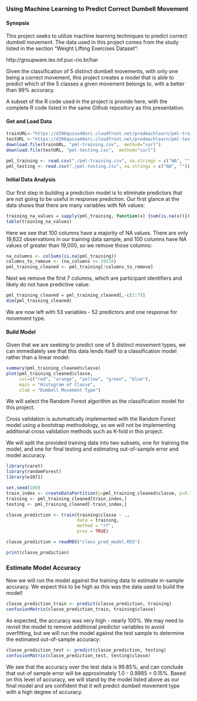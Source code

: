 ### Using Machine Learning to Predict Correct Dumbell Movement


#### Synopsis
This project seeks to utilize machine learning techniques to predict correct dumbell movement. The data used in this project comes from the study listed in the section "Weight Lifting Exercises Dataset":

http://groupware.les.inf.puc-rio.br/har

Given the classification of 5 distinct dumbell movements, with only one being a correct movement, this project creates a model that is able to predict which of the 5 classes a given movement belongs to, with a better than 99% accuracy.

A subset of the R code used in the project is provide here, with the complete R code listed in the same Github repository as this presentation.


#### Get and Load Data
```r
trainURL<-"https://d396qusza40orc.cloudfront.net/predmachlearn/pml-training.csv"
testURL <-"https://d396qusza40orc.cloudfront.net/predmachlearn/pml-testing.csv"
download.file(trainURL, "pml-training.csv",  method="curl")
download.file(testURL, "pml-testing.csv",  method="curl")

pml_training <- read.csv("./pml-training.csv", na.strings = c("NA", ""))
pml_testing <- read.csv("./pml-testing.csv", na.strings = c("NA", ""))
```


#### Initial Data Analysis
Our first step in building a prediction model is to eliminate predictors that are not going to be useful in response prediction. Our first glance at the data shows that there are many variables with NA values:
```r
training_na_values = sapply(pml_training, function(x) {sum(is.na(x))})
table(training_na_values)
```
Here we see that 100 columns have a majority of NA values. There are only 19,622 observations in our training data sample, and 100 columns have NA values of greater than 19,000, so we remove those columns:
```r
na_columns <- colSums(is.na(pml_training))        
columns_to_remove <- (na_columns >= 19216)             
pml_training_cleaned <- pml_training[!columns_to_remove]
```
Next we remove the first 7 columns, which are participant identifiers and likely do not have predictive value:
```r
pml_training_cleaned = pml_training_cleaned[,-c(1:7)]
dim(pml_training_cleaned)
```
We are now left with 53 variables - 52 predictors and one response for movement type.


#### Build Model
Given that we are seeking to predict one of 5 distinct movement types, we can immediately see that this data lends itself to a classification model rather than a linear model:
```r
summary(pml_training_cleaned$classe)
plot(pml_training_cleaned$classe,
     col=c("red", "orange", "yellow", "green", "blue"),
     main = "Histogram of Classe",
     xlab = "Dumbell Movement Type")
```

We will select the Random Forest algorithm as the classification model for this project. 

Cross validation is automatically implemented with the Random Forest model using a bootstrap methodology, so we will not be implementing additional cross validation methods such as K-fold in this project.

We will split the provided training data into two subsets, one for training the model, and one for final testing and estimating out-of-sample error and model accuracy.
```r
library(caret)
library(randomForest)
library(e1071)
```

```r
set.seed(100)
train_index <- createDataPartition(y=pml_training_cleaned$classe, p=0.7, list=FALSE)
training <- pml_training_cleaned[train_index,]
testing <- pml_training_cleaned[-train_index,]
```

```r
classe_prediction <- train(training$classe ~ .,
                           data = training,
                           method = "rf",
                           prox = TRUE)
```

```r
classe_prediction = readRDS("class_pred_model.RDS")
```

```r
print(classe_prediction)
```


### Estimate Model Accuracy
Now we will run the model against the training data to estimate in-sample accuracy. We expect this to be high as this was the data used to build the model!
```r
classe_prediction_train <- predict(classe_prediction, training)
confusionMatrix(classe_prediction_train, training$classe)
```
As expected, the accuracy was very high - nearly 100%. We may need to revisit the model to remove additional predictor variables to avoid overfitting, but we will run the model against the test sample to determine the estimated out-of-sample accuracy:
```r
classe_prediction_test <- predict(classe_prediction, testing)
confusionMatrix(classe_prediction_test, testing$classe)
```
We see that the accuracy over the test data is 99.85%, and can conclude that out-of sample error will be approximately 1.0 - 0.9985 = 0.15%. Based on this level of accuracy, we will stand by the model listed above as our final model and are confident that it will predict dumbell movement type with a high degree of accuracy.


